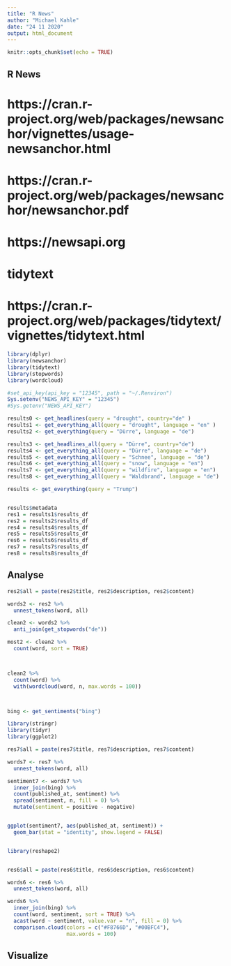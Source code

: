 ```yaml
---
title: "R News"
author: "Michael Kahle"
date: "24 11 2020"
output: html_document
---
```


```r
knitr::opts_chunk$set(echo = TRUE)
```

## R News

# https://cran.r-project.org/web/packages/newsanchor/vignettes/usage-newsanchor.html
# https://cran.r-project.org/web/packages/newsanchor/newsanchor.pdf
# https://newsapi.org

# tidytext
# https://cran.r-project.org/web/packages/tidytext/vignettes/tidytext.html


```r
library(dplyr)
library(newsanchor)
library(tidytext)
library(stopwords)
library(wordcloud)

#set_api_key(api_key = "12345", path = "~/.Renviron")
Sys.setenv("NEWS_API_KEY" = "12345")
#Sys.getenv("NEWS_API_KEY")


```

```r

results0 <- get_headlines(query = "drought", country="de" )
results1 <- get_everything_all(query = "drought", language = "en" )
results2 <- get_everything(query = "Dürre", language = "de")

results3 <- get_headlines_all(query = "Dürre", country="de")
results4 <- get_everything_all(query = "Dürre", language = "de")
results5 <- get_everything_all(query = "Schnee", language = "de")
results6 <- get_everything_all(query = "snow", language = "en")
results7 <- get_everything_all(query = "wildfire", language = "en")
results8 <- get_everything_all(query = "Waldbrand", language = "de")

results <- get_everything(query = "Trump")


results$metadata
res1 = results1$results_df
res2 = results2$results_df
res4 = results4$results_df
res5 = results5$results_df
res6 = results6$results_df
res7 = results7$results_df
res8 = results8$results_df


```


## Analyse
```r



res2$all = paste(res2$title, res2$description, res2$content)

words2 <- res2 %>%
  unnest_tokens(word, all)

clean2 <- words2 %>%
  anti_join(get_stopwords("de"))

most2 <- clean2 %>%
  count(word, sort = TRUE) 



clean2 %>%
  count(word) %>%
  with(wordcloud(word, n, max.words = 100))



bing <- get_sentiments("bing")

library(stringr)
library(tidyr)
library(ggplot2)

res7$all = paste(res7$title, res7$description, res7$content)

words7 <- res7 %>%
  unnest_tokens(word, all)

sentiment7 <- words7 %>%
  inner_join(bing) %>%
  count(published_at, sentiment) %>%
  spread(sentiment, n, fill = 0) %>%
  mutate(sentiment = positive - negative)


ggplot(sentiment7, aes(published_at, sentiment)) +
  geom_bar(stat = "identity", show.legend = FALSE) 


library(reshape2)


res6$all = paste(res6$title, res6$description, res6$content)

words6 <- res6 %>%
  unnest_tokens(word, all)

words6 %>%
  inner_join(bing) %>%
  count(word, sentiment, sort = TRUE) %>%
  acast(word ~ sentiment, value.var = "n", fill = 0) %>%
  comparison.cloud(colors = c("#F8766D", "#00BFC4"),
                   max.words = 100)

```

## Visualize
```r

```
